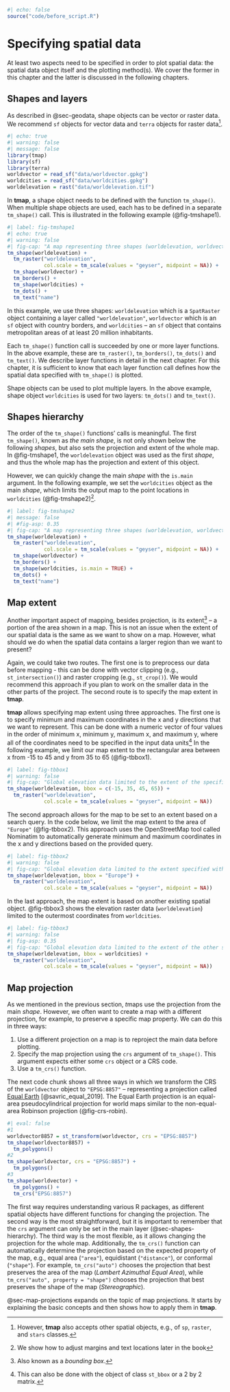 ```r
#| echo: false
source("code/before_script.R")
```

# Specifying spatial data {#sec-tmshape}

At least two aspects need to be specified in order to plot spatial data: the spatial data object itself and the plotting method(s). 
We cover the former in this chapter and the latter is discussed in the following chapters.

## Shapes and layers {#sec-shapes-and-layers}

As described in @sec-geodata, shape objects can be vector or raster data.
We recommend `sf` objects for vector data and `terra` objects for raster data^[However, **tmap** also accepts other spatial objects, e.g., of `sp`, `raster`, and `stars` classes.].

```r
#| echo: true
#| warning: false
#| message: false
library(tmap)
library(sf)
library(terra)
worldvector = read_sf("data/worldvector.gpkg")
worldcities = read_sf("data/worldcities.gpkg")
worldelevation = rast("data/worldelevation.tif")
```

In **tmap**, a shape object needs to be defined with the function `tm_shape()`.
When multiple shape objects are used, each has to be defined in a separate `tm_shape()` call.
This is illustrated in the following example (@fig-tmshape1).

```r
#| label: fig-tmshape1
#| echo: true
#| warning: false
#| fig-cap: "A map representing three shapes (worldelevation, worldvector, and worldcities) using four layers."
tm_shape(worldelevation) +
  tm_raster("worldelevation", 
            col.scale = tm_scale(values = "geyser", midpoint = NA)) +
  tm_shape(worldvector) +
  tm_borders() +
  tm_shape(worldcities) +
  tm_dots() +
  tm_text("name")
```

In this example, we use three shapes: `worldelevation` which is a `SpatRaster` object containing a layer called `"worldelevation"`, `worldvector` which is an `sf` object with country borders, and `worldcities` -- an `sf` object that contains metropolitan areas of at least 20 million inhabitants.

Each `tm_shape()` function call is succeeded by one or more layer functions.
In the above example, these are `tm_raster()`, `tm_borders()`, `tm_dots()` and `tm_text()`.
We describe layer functions in detail in the next chapter.
For this chapter, it is sufficient to know that each layer function call defines how the spatial data specified with `tm_shape()` is plotted.

Shape objects can be used to plot multiple layers.
In the above example, shape object `worldcities` is used for two layers: `tm_dots()` and `tm_text()`.

## Shapes hierarchy {#sec-shapes-hierarchy}

The order of the `tm_shape()` functions' calls is meaningful.
The first `tm_shape()`, known as *the main shape*, is not only shown below the following *shapes*, but also sets the projection and extent of the whole map.
In @fig-tmshape1, the `worldelevation` object was used as the first *shape*, and thus the whole map has the projection and extent of this object.

However, we can quickly change the main *shape* with the `is.main` argument.
In the following example, we set the `worldcities` object as the main *shape*, which limits the output map to the point locations in `worldcities` (@fig-tmshape2)^[We show how to adjust margins and text locations later in the book].

```r
#| label: fig-tmshape2
#| message: false
#| #fig-asp: 0.35
#| fig-cap: "A map representing three shapes (worldelevation, worldvector, and worldcities) using four layers and zoomed into the locations in the worldcities object."
tm_shape(worldelevation) +
  tm_raster("worldelevation", 
            col.scale = tm_scale(values = "geyser", midpoint = NA)) +
  tm_shape(worldvector) +
  tm_borders() +
  tm_shape(worldcities, is.main = TRUE) +
  tm_dots() +
  tm_text("name")
```

## Map extent {#sec-map-extent}

Another important aspect of mapping, besides projection, is its extent^[Also known as a *bounding box*.] -- a portion of the area shown in a map.
This is not an issue when the extent of our spatial data is the same as we want to show on a map.
However, what should we do when the spatial data contains a larger region than we want to present?

Again, we could take two routes.
The first one is to preprocess our data before mapping - this can be done with vector clipping (e.g., `st_intersection()`) and raster cropping (e.g., `st_crop()`).
We would recommend this approach if you plan to work on the smaller data in the other parts of the project.
The second route is to specify the map extent in **tmap**.

**tmap** allows specifying map extent using three approaches.
The first one is to specify minimum and maximum coordinates in the x and y directions that we want to represent.
This can be done with a numeric vector of four values in the order of minimum x, minimum y, maximum x, and maximum y, where all of the coordinates need to be specified in the input data units^[This can also be done with the object of class `st_bbox` or a 2 by 2 matrix.]
In the following example, we limit our map extent to the rectangular area between x from -15 to 45 and y from 35 to 65 (@fig-tbbox1).

```r
#| label: fig-tbbox1
#| warning: false
#| fig-cap: "Global elevation data limited to the extent of the specified minimum and maximum coordinates."
tm_shape(worldelevation, bbox = c(-15, 35, 45, 65)) +
  tm_raster("worldelevation", 
            col.scale = tm_scale(values = "geyser", midpoint = NA))
```

The second approach allows for the map to be set to an extent based on a search query.
In the code below, we limit the map extent to the area of `"Europe"` (@fig-tbbox2).
This approach uses the OpenStreetMap tool called Nominatim to automatically generate minimum and maximum coordinates in the x and y directions based on the provided query.
<!-- add refs/links? -->

```r
#| label: fig-tbbox2
#| warning: false
#| fig-cap: "Global elevation data limited to the extent specified with the 'Europe' query."
tm_shape(worldelevation, bbox = "Europe") +
  tm_raster("worldelevation", 
            col.scale = tm_scale(values = "geyser", midpoint = NA))
```

In the last approach, the map extent is based on another existing spatial object.
@fig-tbbox3 shows the elevation raster data (`worldelevation`) limited to the outermost coordinates from `worldcities`. 

```r
#| label: fig-tbbox3
#| warning: false
#| fig-asp: 0.35
#| fig-cap: "Global elevation data limited to the extent of the other spatial object."
tm_shape(worldelevation, bbox = worldcities) +
  tm_raster("worldelevation", 
            col.scale = tm_scale(values = "geyser", midpoint = NA))
```

<!-- mention that legend relates to the complete object? -->
<!-- ?bb -->
<!-- explain some additional arguments of bb? -->

## Map projection {#sec-map-projection-intro}
\index{map projection}

As we mentioned in the previous section, *t*maps use the projection from the main *shape*.
However, we often want to create a map with a different projection, for example, to preserve a specific map property.
We can do this in three ways:

1. Use a different projection on a map is to reproject the main data before plotting.
2. Specify the map projection using the `crs` argument of `tm_shape()`.
This argument expects either some `crs` object or a CRS code.
3. Use a `tm_crs()` function.

The next code chunk shows all three ways in which we transform the CRS of the `worldvector` object to `"EPSG:8857"` -- representing a projection called [Equal Earth](http://equal-earth.com/index.html) [@savric_equal_2019].
The Equal Earth projection is an equal-area pseudocylindrical projection for world maps similar to the non-equal-area Robinson projection (@fig-crs-robin).

```r
#| eval: false
#1
worldvector8857 = st_transform(worldvector, crs = "EPSG:8857")
tm_shape(worldvector8857) +
  tm_polygons()
#2
tm_shape(worldvector, crs = "EPSG:8857") +
  tm_polygons() 
#3
tm_shape(worldvector) +
  tm_polygons() +
  tm_crs("EPSG:8857")
```

The first way requires understanding various R packages, as different spatial objects have different functions for changing the projection.
The second way is the most straightforward, but it is important to remember that the `crs` argument can only be set in the main layer (@sec-shapes-hierarchy).
The third way is the most flexible, as it allows changing the projection for the whole map.
Additionally, the `tm_crs()` function can automatically determine the projection based on the expected property of the map, e.g., equal area (`"area"`), equidistant (`"distance"`), or conformal (`"shape"`).
For example, `tm_crs("auto")` chooses the projection that best preserves the area of the map (*Lambert Azimuthal Equal Area*), while `tm_crs("auto", property = "shape")` chooses the projection that best preserves the shape of the map (*Stereographic*).

@sec-map-projections expands on the topic of map projections.
It starts by explaining the basic concepts and then shows how to apply them in **tmap**.
